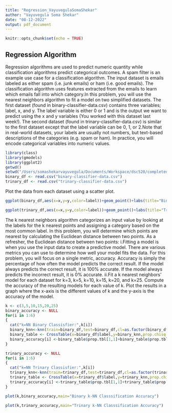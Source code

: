 ```yaml
---
title: "Regression_VayuvegulaSomaShekar"
author: "Vayuvegula Soma Shekar"
date: "08-12-2022"
output: pdf_document
---
```


```r
knitr::opts_chunk$set(echo = TRUE)
```

## Regression Algorithm

Regression algorithms are used to predict numeric quantity while classification algorithms predict categorical outcomes. A spam filter is an example use case for a classification algorithm. The input dataset is emails labeled as either spam (i.e. junk emails) or ham (i.e. good emails). The classification algorithm uses features extracted from the emails to learn which emails fall into which category.In this problem, you will use the nearest neighbors algorithm to fit a model on two simplified datasets. The first dataset (found in binary-classifier-data.csv) contains three variables; label, x, and y. The label variable is either 0 or 1 and is the output we want to predict using the x and y variables (You worked with this dataset last week!). The second dataset (found in trinary-classifier-data.csv) is similar to the first dataset except that the label variable can be 0, 1, or 2.Note that in real-world datasets, your labels are usually not numbers, but text-based descriptions of the categories (e.g. spam or ham). In practice, you will encode categorical variables into numeric values.

```r
library(class)
library(gmodels)
library(ggplot2)
getwd()
setwd("/Users/somashekarvayuvegula/Documents/Workspace/dsc520/completed/week10")
binary_df <- read.csv("binary-classifier-data.csv")
trinary_df <- read.csv("trinary-classifier-data.csv")
```
Plot the data from each dataset using a scatter plot.

```r
ggplot(binary_df,aes(x=x,y=y,color=label))+geom_point()+labs(title="Binary Classifier Scatter Plot")
```

```r
ggplot(trinary_df,aes(x=x,y=y,color=label))+geom_point()+labs(title="Trinary Classifier Scatter Plot")
```

The k nearest neighbors algorithm categorizes an input value by looking at the labels for the k nearest points and assigning a category based on the most common label. In this problem, you will determine which points are nearest by calculating the Euclidean distance between two points. As a refresher, the Euclidean distance between two points: i.Fitting a model is when you use the input data to create a predictive model. There are various metrics you can use to determine how well your model fits the data. For this problem, you will focus on a single metric, accuracy. Accuracy is simply the percentage of how often the model predicts the correct result. If the model always predicts the correct result, it is 100% accurate. If the model always predicts the incorrect result, it is 0% accurate.                    ii.Fit a k nearest neighbors’ model for each dataset for k=3, k=5, k=10, k=15, k=20, and k=25. Compute the accuracy of the resulting models for each value of k. Plot the results in a graph where the x-axis is the different values of k and the y-axis is the accuracy of the model.

```r
k <- c(3,5,10,15,20,25)
binary_accuracy <- NULL
for(i in 1:6)
{
  cat("k=NN Binary Classisfier:",k[i])
  binary_knn<-knn(train=binary_df,test=binary_df,cl=as.factor(binary_df$label),k=k[i])
  binary_table <- CrossTable(x=binary_df$label,y=binary_knn,prop.chisq = FALSE)
  binary_accuracy[i] <-binary_table$prop.tbl[1,1]+binary_table$prop.tbl[2,2]
}
```

```r
trinary_accuracy <- NULL
for(i in 1:6)
{
  cat("k=NN Trinary Classisfier:",k[i])
  trinary_knn<-knn(train=trinary_df,test=trinary_df,cl=as.factor(trinary_df$label),k=k[i])
  trinary_table <- CrossTable(x=trinary_df$label,y=trinary_knn,prop.chisq = FALSE)
  trinary_accuracy[i] <-trinary_table$prop.tbl[1,1]+trinary_table$prop.tbl[2,2]
}
```
```r
plot(k,binary_accuracy,main="Binary k-NN Classsification Accuracy")
```
```r
plot(k,trinary_accuracy,main="Trinary k-NN Classsification Accuracy")
```
